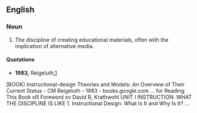 ==English==
{{wikify}}
===Noun===

# The discipline of creating educational materials, often with the implication of alternative media.

====Quotations====
* '''1983,''' Reigeluth,[http://books.google.com/books?hl=en&lr=&id=qt_9Q4K5Bz8C&oi=fnd&pg=PR11&dq=instructional+design&ots=83ufQ_l9Gd&sig=58ViHGTy6N-Z6gztRt40Oi02Vys]
[BOOK] Instructional-design Theories and Models: An Overview of Their Current Status - 
CM Reigeluth - 1983 - books.google.com
... for Reading This Book xlll Foreword xv David R, Krathwohl UNIT I INSTRUCTION: WHAT
THE DISCIPLINE IS LIKE 1. Instructional Design: What Is It and Why Is It? ...